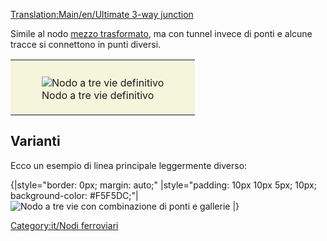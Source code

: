 [[Translation:Main/en/Ultimate 3-way junction]]{{it/Nodi ferroviari}}

Simile al nodo [[Main/it/Mezzo trasformato|mezzo trasformato]], ma con tunnel invece di ponti e alcune tracce si connettono in punti diversi.
{{Template:Requisiti nodo/It|mediamente costoso|2|1|0|3|1|1|1|1|0|0|0||I guasti bloccano una sola linea.|

'''Pro'''
* Alta velocità.
* Elevata capacità di traffico.
* ingorghi molto improbabili.
* Occupa una piccola area.
* Nessuna svolta brusca, possono essere facilmente adattate a qualsiasi lunghezza del treno.
* Spazio di attesa adeguato per i treni nella traccia secondaria .

'''Contro'''
* Lacune di segnalazione per le gallerie. (i tunnel di raddoppio rendono le giunzioni almeno 2x2 più grandi e più difficili da costruire)

'''Suggerimenti'''
* Inizia costruendo prima la traccia "corta in diagonale". Realizzala lunga abbastanza da contenere il tuo treno più lungo.
}}

{|style="border: 0px; margin: auto;"
|style="padding: 10px 10px 5px; 10px; background-color: #F5F5DC;"|[[File:en/Ultimate 3way junction.png|frame|center|Nodo a tre vie definitivo]]
|}


==Varianti==
Ecco un esempio di linea principale leggermente diverso:

{{Template:Requisiti nodo/It|mediamente costoso|3|1|1|4|0|1|1|1|0|0|0||I guasti bloccano una sola linea.|
'''Pro'''
*Elevata capacità di traffico.

'''Contro'''
* Lento, a meno che le tracce non siano diagonali.
* Ingorghi più probabili rispetto alla versione  del nodo a tre vie definitivo.
* Richiede spazio tra le tracce.
* Gira bruscamente, a meno che le piste non siano diagonali.
* Spazio di attesa insufficiente per i treni in attesa.
* Lacune nella segnaletica  a causa dei ponti e gallerie.
* I ponti rallentano i treni MagLev.
}}{|style="border: 0px; margin: auto;"
|style="padding: 10px 10px 5px; 10px; background-color: #F5F5DC;"|[[File:en/3way-over-under.jpeg|center|frame|Nodo a tre vie con combinazione di ponti e gallerie]]
|}


[[Category:it/Nodi ferroviari]]